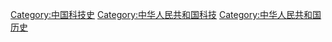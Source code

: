 [[Category:中国科技史|Category:中国科技史]]
[[Category:中华人民共和国科技|Category:中华人民共和国科技]]
[[Category:中华人民共和国历史|Category:中华人民共和国历史]]